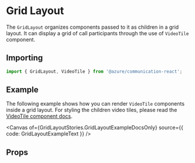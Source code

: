 
<Meta of={GridLayoutStories} />

# Grid Layout

The `GridLayout` organizes components passed to it as children in a grid layout. It can display a grid of call
participants through the use of `VideoTile` component.

## Importing

```ts
import { GridLayout, VideoTile } from '@azure/communication-react';
```

## Example

The following example shows how you can render `VideoTile` components inside a grid layout. For styling the
children video tiles, please read the [VideoTile component docs](./?path=/docs/components-video-tile--docs).

<Canvas of={GridLayoutStories.GridLayoutExampleDocsOnly} source={{ code: GridLayoutExampleText }} />

## Props

<ArgTypes of={GridLayout} />

